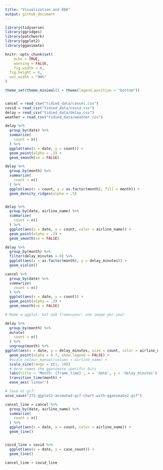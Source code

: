 ```yaml
---
title: "Visualization and EDA"
output: github_document
---
```


```r
library(tidyverse)
library(ggridges)
library(patchwork)
library(ggplot2)
library(gganimate)

knitr::opts_chunk$set(
	echo = TRUE,
	warning = FALSE,
	fig.width = 8, 
  fig.height = 6,
  out.width = "90%"
)

theme_set(theme_minimal() + theme(legend.position = "bottom"))


cancel = read_csv("tidied_data/cancel.csv")
covid = read_csv("tidied_data/covid.csv")
delay = read_csv("tidied_data/delay.csv")
weather = read_csv("tidied_data/weather.csv")

```


```r
delay %>% 
  group_by(date) %>% 
  summarize(
    count = n()
  ) %>% 
  ggplot(aes(x = date, y = count)) +
  geom_point(alpha = .3) +
  geom_smooth(se = FALSE)

delay %>% 
  group_by(month) %>% 
  summarize(
    count = n()
  ) %>% 
  ggplot(aes(x = count, y = as.factor(month), fill = month)) +
  geom_density_ridges(alpha = .5)


delay %>% 
  group_by(date, airline_name) %>% 
  summarize(
    count = n()
  ) %>% 
  ggplot(aes(x = date, y = count, color = airline_name)) +
  geom_point(alpha = .3) +
  geom_smooth(se = FALSE)

delay %>% 
  group_by(month) %>% 
  filter(delay_minutes > 0) %>% 
  ggplot(aes(x = as.factor(month), y = delay_minutes)) +
  geom_violin()

cancel %>% 
  group_by(date) %>% 
  summarize(
    count = n()
  ) %>% 
  ggplot(aes(x = date, y = count)) +
  geom_point(alpha = .3) +
  geom_smooth(se = FALSE)


```

```r

# Make a ggplot, but add frame=year: one image per year

delay %>% 
  group_by(month) %>% 
  mutate(
    count = n()
  ) %>% 
  ungroup(month) %>% 
ggplot(aes(x = date, y = delay_minutes, size = count, color = airline_name)) +
  geom_point(alpha = 0.7, show.legend = FALSE) +
  #scale_colour_manual(values = airline_name) +
  scale_size(range = c(1, 10)) 
  # Here comes the gganimate specific bits
  labs(title = 'Month: {frame_time}', x = 'date', y = 'delay_minutes') +
  transition_time(month) +
  ease_aes('linear')

# Save at gif:
anim_save("271-ggplot2-animated-gif-chart-with-gganimate2.gif")
```



```r
cancel_line = cancel %>% 
  group_by(date, airline_name) %>% 
  summarize(
    count = n()
  ) %>% 
  ggplot(aes(x = date, y = count, color = airline_name)) +
  geom_line()


covid_line = covid %>% 
  ggplot(aes(x = date, y = case_count)) +
  geom_line()

cancel_line + covid_line

```



